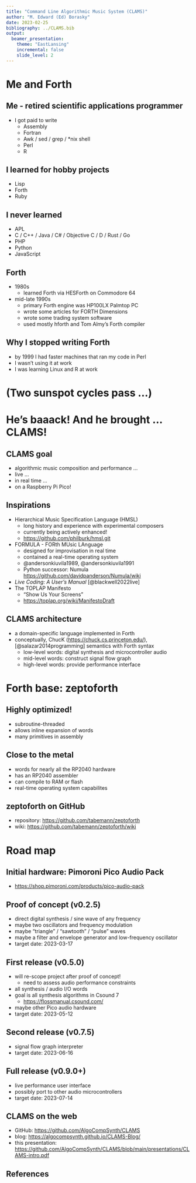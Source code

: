 ---
title: "Command Line Algorithmic Music System (CLAMS)"
author: "M. Edward (Ed) Borasky"
date: 2023-02-25
bibliography: ../CLAMS.bib
output:
  beamer_presentation:
    theme: "EastLansing"
    incremental: false
    slide_level: 2
---

# Me and Forth {.bigger}

## Me - retired scientific applications programmer
- I got paid to write
    - Assembly
    - Fortran
    - Awk / sed / grep / *nix shell
    - Perl
    - R

## I learned for hobby projects
- Lisp
- Forth
- Ruby
  
## I never learned
- APL
- C / C++ / Java / C# / Objective C / D / Rust / Go
- PHP
- Python
- JavaScript

## Forth
- 1980s 
    - learned Forth via HESForth on Commodore 64
- mid-late 1990s
    - primary Forth engine was HP100LX Palmtop PC
    - wrote some articles for FORTH Dimensions
    - wrote some trading system software
    - used mostly hforth and Tom Almy's Forth compiler

## Why I stopped writing Forth
- by 1999 I had faster machines that ran my code in Perl
- I wasn't using it at work
- I was learning Linux and R at work

# (Two sunspot cycles pass ...)

# He's baaack! And he brought ... CLAMS!

## CLAMS goal
- algorithmic music composition and performance ...
- live ...
- in real time ...
- on a Raspberry Pi Pico!

## Inspirations
- Hierarchical Music Specification Language (HMSL)
    - long history and experience with experimental composers
    - currently being actively enhanced!
    - <https://github.com/philburk/hmsl.git>
- FORMULA - FORth MUsic LAnguage
    - designed for improvisation in real time
    - contained a real-time operating system
    - @andersonkiuvila1989, @andersonkiuvila1991
    - Python successor: Numula <https://github.com/davidpanderson/Numula/wiki>
- _Live Coding: A User's Manual_ [@blackwell2022live]
- The TOPLAP Manifesto
    - "Show Us Your Screens"
    - <https://toplap.org/wiki/ManifestoDraft>

## CLAMS architecture
- a domain-specific language implemented in Forth
- conceptually, ChucK (<https://chuck.cs.princeton.edu/>),
[@salazar2014programming] semantics with Forth syntax
    - low-level words: digital synthesis and microcontroller audio
    - mid-level words: construct signal flow graph
    - high-level words: provide performance interface

# Forth base: zeptoforth

## Highly optimized!
- subroutine-threaded
- allows inline expansion of words
- many primitives in assembly

## Close to the metal
- words for nearly all the RP2040 hardware
- has an RP2040 assembler
- can compile to RAM or flash
- real-time operating system capabilites

## zeptoforth on GitHub
- repository: <https://github.com/tabemann/zeptoforth>
- wiki: <https://github.com/tabemann/zeptoforth/wiki>

# Road map

## Initial hardware: Pimoroni Pico Audio Pack
- <https://shop.pimoroni.com/products/pico-audio-pack>

## Proof of concept (v0.2.5)
- direct digital synthesis / sine  wave of any frequency
- maybe two oscillators and frequency modulation
- maybe "triangle" / "sawtooth" / "pulse" waves
- maybe a filter and envelope generator and low-frequency oscillator
- target date: 2023-03-17

## First release (v0.5.0)
- will re-scope project after proof of concept!
    - need to assess audio performance constraints
- all synthesis / audio I/O words
- goal is all synthesis algorithms in Csound 7
    - <https://flossmanual.csound.com/>
- maybe other Pico audio hardware
- target date: 2023-05-12

## Second release (v0.7.5)
- signal flow graph interpreter
- target date: 2023-06-16

## Full release (v0.9.0+)
- live performance user interface
- possibly port to other audio microcontrollers
- target date: 2023-07-14

## CLAMS on the web
- GitHub: <https://github.com/AlgoCompSynth/CLAMS>
- blog: <https://algocompsynth.github.io/CLAMS-Blog/>
- this presentation: <https://github.com/AlgoCompSynth/CLAMS/blob/main/presentations/CLAMS-intro.pdf>

## References
